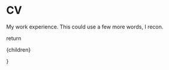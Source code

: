 
# CV

My work experience. This could use a few more words, I recon.

<div className="text-base-800 not-prose flex flex-col gap-6">
  <WorkExperience
    title="Senior Fullstack Engineer"
    company="Gigs"
    timespan="Nov. 2022 - Now"
  />
  <WorkExperience
    title="Software Engineer"
    company="Cisco"
    timespan="Nov. 2022 - Now"
  />
  <WorkExperience
    title="Fullstack Engineer"
    company="Railslove"
    timespan="2016 - Mar. 2021"
  />
</div>

  return <div className="prose">{children}</div>

}
